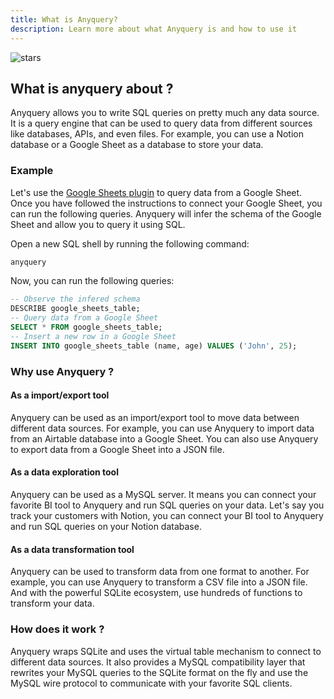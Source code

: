 ```yaml
---
title: What is Anyquery?
description: Learn more about what Anyquery is and how to use it
---
```


<img src="/images/docs-header.svg" alt="stars" />

## What is anyquery about ?

Anyquery allows you to write SQL queries on pretty much any data source. It is a query engine that can be used to query data from different sources like databases, APIs, and even files. For example, you can use a Notion database or a Google Sheet as a database to store your data.

### Example

Let's use the [Google Sheets plugin](/integrations/google_sheets) to query data from a Google Sheet. Once you have followed the instructions to connect your Google Sheet, you can run the following queries. Anyquery will infer the schema of the Google Sheet and allow you to query it using SQL.

Open a new SQL shell by running the following command:

```bash
anyquery
```

Now, you can run the following queries:

```sql
-- Observe the infered schema
DESCRIBE google_sheets_table;
-- Query data from a Google Sheet
SELECT * FROM google_sheets_table;
-- Insert a new row in a Google Sheet
INSERT INTO google_sheets_table (name, age) VALUES ('John', 25);
```

### Why use Anyquery ?

#### As a import/export tool

Anyquery can be used as an import/export tool to move data between different data sources. For example, you can use Anyquery to import data from an Airtable database into a Google Sheet. You can also use Anyquery to export data from a Google Sheet into a JSON file.

#### As a data exploration tool

Anyquery can be used as a MySQL server. It means you can connect your favorite BI tool to Anyquery and run SQL queries on your data. Let's say you track your customers with Notion, you can connect your BI tool to Anyquery and run SQL queries on your Notion database.

#### As a data transformation tool

Anyquery can be used to transform data from one format to another. For example, you can use Anyquery to transform a CSV file into a JSON file. And with the powerful SQLite ecosystem, use hundreds of functions to transform your data.

### How does it work ?

Anyquery wraps SQLite and uses the virtual table mechanism to connect to different data sources. It also provides a MySQL compatibility layer that rewrites your MySQL queries to the SQLite format on the fly and use the MySQL wire protocol to communicate with your favorite SQL clients.